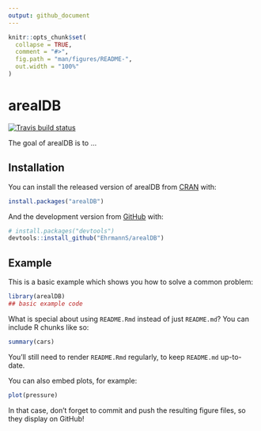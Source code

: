```yaml
---
output: github_document
---
```


<!-- README.md is generated from README.Rmd. Please edit that file -->

```r
knitr::opts_chunk$set(
  collapse = TRUE,
  comment = "#>",
  fig.path = "man/figures/README-",
  out.width = "100%"
)
```

# arealDB

<!-- badges: start -->
[![Travis build status](https://travis-ci.org/EhrmannS/arealDB.svg?branch=master)](https://travis-ci.org/EhrmannS/arealDB)
<!-- badges: end -->

The goal of arealDB is to ...

## Installation

You can install the released version of arealDB from [CRAN](https://CRAN.R-project.org) with:

``` r
install.packages("arealDB")
```

And the development version from [GitHub](https://github.com/) with:

``` r
# install.packages("devtools")
devtools::install_github("EhrmannS/arealDB")
```
## Example

This is a basic example which shows you how to solve a common problem:

```r
library(arealDB)
## basic example code
```

What is special about using `README.Rmd` instead of just `README.md`? You can include R chunks like so:

```r
summary(cars)
```

You'll still need to render `README.Rmd` regularly, to keep `README.md` up-to-date.

You can also embed plots, for example:

```r
plot(pressure)
```

In that case, don't forget to commit and push the resulting figure files, so they display on GitHub!
